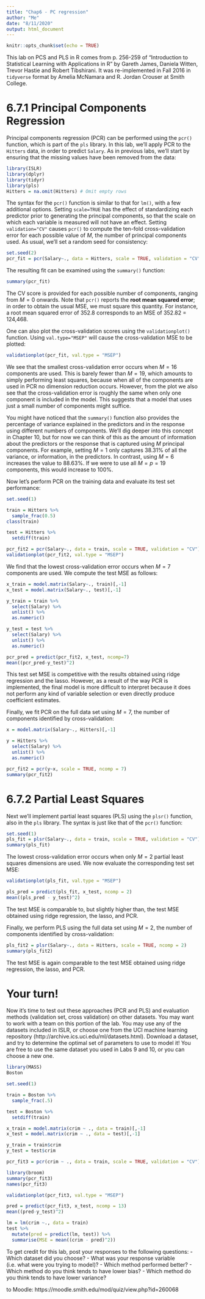 ```yaml
---
title: "Chap6 - PC regression"
author: "Me"
date: "8/11/2020"
output: html_document
---
```


```r
knitr::opts_chunk$set(echo = TRUE)
```

This lab on PCS and PLS in R comes from p. 256-259 of "Introduction to Statistical Learning with Applications in R" by Gareth James, Daniela Witten, Trevor Hastie and Robert Tibshirani. It was re-implemented in Fall 2016 in `tidyverse` format by Amelia McNamara and R. Jordan Crouser at Smith College.

# 6.7.1 Principal Components Regression

Principal components regression (PCR) can be performed using the `pcr()`
function, which is part of the `pls` library. In this lab, we'll apply PCR to the `Hitters`
data, in order to predict `Salary`. As in previous labs, we'll start by ensuring that the missing values have
been removed from the data:


```r
library(ISLR)
library(dplyr)
library(tidyr)
library(pls)
Hitters = na.omit(Hitters) # Omit empty rows
```

The syntax for the `pcr()` function is similar to that for `lm()`, with a few
additional options. Setting `scale=TRUE` has the effect of standardizing each
predictor prior to generating the principal components, so that
the scale on which each variable is measured will not have an effect. Setting
`validation="CV"` causes `pcr()` to compute the ten-fold cross-validation error
for each possible value of $M$, the number of principal components used.  As usual, we'll set a random seed for consistency:


```r
set.seed(2)
pcr_fit = pcr(Salary~., data = Hitters, scale = TRUE, validation = "CV")
```

The resulting fit can be examined using the `summary()` function:


```r
summary(pcr_fit)
```

The CV score is provided for each possible number of components, ranging
from $M = 0$ onwards. Note that `pcr()` reports the **root mean squared error**; in order to obtain
the usual MSE, we must square this quantity. For instance, a root mean
squared error of 352.8 corresponds to an MSE of 352.82 = 124,468.

One can also plot the cross-validation scores using the `validationplot()`
function. Using `val.type="MSEP"` will cause the cross-validation MSE to be
plotted:


```r
validationplot(pcr_fit, val.type = "MSEP")
```

We see that the smallest cross-validation error occurs when $M = 16$ components
are used. This is barely fewer than $M = 19$, which amounts to
simply performing least squares, because when all of the components are
used in PCR no dimension reduction occurs. However, from the plot we
also see that the cross-validation error is roughly the same when only one
component is included in the model. This suggests that a model that uses
just a small number of components might suffice.

You might have noticed that the `summary()` function also provides the percentage of variance explained
in the predictors and in the response using different numbers of components.
We'll dig deeper into this concept in Chapter 10, but for now we can think of this as the amount of information about the predictors or the response that is captured using $M$ principal components. For example,
setting $M = 1$ only captures 38.31% of all the variance, or information, in
the predictors. In contrast, using $M = 6$ increases the value to 88.63%. If
we were to use all $M = p = 19$ components, this would increase to 100%.

Now let's perform PCR on the training data and evaluate its test set
performance:


```r
set.seed(1)

train = Hitters %>%
  sample_frac(0.5)
class(train)

test = Hitters %>%
  setdiff(train)

pcr_fit2 = pcr(Salary~., data = train, scale = TRUE, validation = "CV")
validationplot(pcr_fit2, val.type = "MSEP")
```

We find that the lowest cross-validation error occurs when $M = 7$
components are used. We compute the test MSE as follows:


```r
x_train = model.matrix(Salary~., train)[,-1]
x_test = model.matrix(Salary~., test)[,-1]

y_train = train %>%
  select(Salary) %>%
  unlist() %>%
  as.numeric()

y_test = test %>%
  select(Salary) %>%
  unlist() %>%
  as.numeric()

pcr_pred = predict(pcr_fit2, x_test, ncomp=7)
mean((pcr_pred-y_test)^2)
```

This test set MSE is competitive with the results obtained using ridge regression
and the lasso. However, as a result of the way PCR is implemented,
the final model is more difficult to interpret because it does not perform
any kind of variable selection or even directly produce coefficient estimates.

Finally, we fit PCR on the full data set using $M = 7$, the number of
components identified by cross-validation:


```r
x = model.matrix(Salary~., Hitters)[,-1]

y = Hitters %>%
  select(Salary) %>%
  unlist() %>%
  as.numeric()

pcr_fit2 = pcr(y~x, scale = TRUE, ncomp = 7)
summary(pcr_fit2)
```

# 6.7.2 Partial Least Squares

Next we'll implement partial least squares (PLS) using the `plsr()` function, also
in the `pls` library. The syntax is just like that of the `pcr()` function:


```r
set.seed(1)
pls_fit = plsr(Salary~., data = train, scale = TRUE, validation = "CV")
summary(pls_fit)

```


The lowest cross-validation error occurs when only $M = 2$ partial least
squares dimensions are used. We now evaluate the corresponding test set
MSE:

```r
validationplot(pls_fit, val.type = "MSEP")
```


```r
pls_pred = predict(pls_fit, x_test, ncomp = 2)
mean((pls_pred - y_test)^2)
```

The test MSE is comparable to, but slightly higher than, the test MSE
obtained using ridge regression, the lasso, and PCR.

Finally, we perform PLS using the full data set using $M = 2$, the number
of components identified by cross-validation:


```r
pls_fit2 = plsr(Salary~., data = Hitters, scale = TRUE, ncomp = 2)
summary(pls_fit2)
```

The test MSE is again comparable to the test MSE
obtained using ridge regression, the lasso, and PCR.

# Your turn!
Now it's time to test out these approaches (PCR and PLS) and evaluation methods (validation set, cross validation) on other datasets. You may want to work with a team on this portion of the lab.
You may use any of the datasets included in ISLR, or choose one from the UCI machine learning repository (http://archive.ics.uci.edu/ml/datasets.html). Download a dataset, and try to determine the optimal set of parameters to use to model it! You are free to use the same dataset you used in Labs 9 and 10, or you can choose a new one.


```r
library(MASS)
Boston
```


```r
set.seed(1)

train = Boston %>%
  sample_frac(.5)

test = Boston %>%
  setdiff(train)

x_train = model.matrix(crim ~ ., data = train)[,-1]
x_test = model.matrix(crim ~ ., data = test)[,-1]

y_train = train$crim
y_test = test$crim

pcr_fit3 = pcr(crim ~ ., data = train, scale = TRUE, validation = "CV")
```

```r
library(broom)
summary(pcr_fit3)
names(pcr_fit3)
```


```r
validationplot(pcr_fit3, val.type = "MSEP")
```

```r
pred = predict(pcr_fit3, x_test, ncomp = 13)
mean((pred-y_test)^2)
```

```r
lm = lm(crim ~., data = train)
test %>%
  mutate(pred = predict(lm, test)) %>%
  summarise(MSE = mean((crim - pred)^2))
```

To get credit for this lab, post your responses to the following questions:
 - Which dataset did you choose?
 - What was your response variable (i.e. what were you trying to model)?
 - Which method performed better?
 - Which method do you think tends to have lower bias?
 - Which method do you think tends to have lower variance?
 
to Moodle: https://moodle.smith.edu/mod/quiz/view.php?id=260068